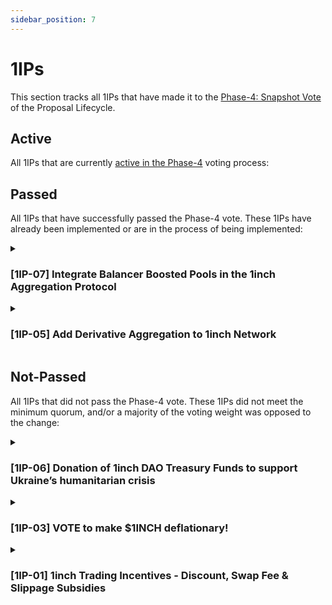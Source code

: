 ```yaml
---
sidebar_position: 7
---
```


# 1IPs

This section tracks all 1IPs that have made it to the [Phase-4: Snapshot Vote](https://docs.1inch.io/docs/governance/proposal-lifecycle#phase-4-snapshot-vote) of the Proposal Lifecycle.

## Active

All 1IPs that are currently [active in the Phase-4](https://snapshot.org/#/1inch.eth) voting process:

## Passed

All 1IPs that have successfully passed the Phase-4 vote. These 1IPs have already been implemented or are in the process of being implemented:

<details>
<summary>

### [1IP-07] Integrate Balancer Boosted Pools in the 1inch Aggregation Protocol

</summary>
<div>

<u>

- **[Phase-3: Temperature Check](https://gov.1inch.io/t/1inch-balancer-boosted-pools/3012)**

- **[Phase-4: Snapshot Vote](https://snapshot.org/#/1inch.eth/proposal/0x6358c27cd2d5a95e58095e5cc3b1b9a85d2c9af2a363b259431b53718b26dbb6)**

</u>

</div>

<details>
<summary>

**Full Proposal Description**

</summary>

<div>
  <div class="sc-eYmodA kEKCYt"><h2>Simple Summary</h2>
<p>This proposal calls for the integration of <a href="https://docs.balancer.fi/products/balancer-pools/boosted-pools" target="_blank">Balancer Boosted Pools</a> into the 1inch Aggregation Protocol.</p>
<h2>Abstract</h2>
<p>This proposal aims to grow the kinds of liquidity sources compatible with the 1inch Aggregation Protocol by integrating Balancer Boosted Pools. To fund this development, a BAL grant from Balancer DAO and Balancer DAO will be awarded to 1inch Labs upon the successful completion of the integration. Specifically, the following</p>
<ol>
<li>1inch Labs shall integrate the Balancer Boosted Pools into the 1inch smart contracts, the 1inch dApp, and the 1inch API.</li>
<li>The integration shall be live on the Ethereum main-net no later than 3 weeks after this proposal passes the Phase-4 snapshot vote.</li>
<li>If both conditions 1 and 2 are met, Balancer DAO and Balancer DAO will transfer 20k BAL or the equivalent in stablecoins (as determined by Balancer DAO) to 1inch Labs.</li>
</ol>
<h2>Motivation</h2>
<p>Balancer Boosted Pools are a new pool type that have been gaining traction from many DeFi protocols. These pools were previously discussed with the 1inch community on the <a href="https://gov.1inch.io/t/1inch-balancer-boosted-pools/3012" target="_blank">1inch Governance Forum</a> as well as the <a href="https://youtu.be/OQF0wqgQXDg" target="_blank">1inch Network DAO Community Call #02</a>.</p>
<p>Given that this is a new pool type and requires effort from 1inch Labs, Balancer seeks to fund this integration via a payment of 20,000 BAL to 1inch Labs.</p>
<h2>Specification</h2>
<p>At a high level, integration of Balancer Boosted Pools would require support for Balancer’s BatchSwap function, the routing of trades through multiple Balancer pools including linear pools nested in the boosted pool and the math in the linear pools. This proposal hopes that the support for Boosted Pools is general and can later be expanded to new future Boosted Pools. The integration of Balancer’s BatchSwap function within the 1inch Network will also be able to be used for pools other than Boosted Pools which would benefit both the 1inch Network and Balancer as it would allow for cheaper execution of trades from the wider Balancer pool types. In the near future we expect to see meta pools created with the BPT of Boosted Pools, an example would be a bbaUSD/WETH pool. Routing trades through such pools would include one or more extra hop through Balancer’s BatchSwap function.</p>
<p>We expect that there will be many new Boosted Pools across all networks in near future, namely poos in collaboration with Ampleforth and Olympus although, below is a non-exhaustive list of currently live Boosted Pools on Ethereum L1:</p>
<ol>
<li>bbaUSD, containing 300mm of DAI/USDC/USDT TVL</li>
<li>bbfUSD, <a href="https://tribe.fei.money/t/fip-90-fuse-boosted-usd-balancer-pool-bb-f-usd/4023" target="_blank">expected</a> to contain at least 50mm of FEI/LUSD/DAI</li>
</ol>
<p>This is contingent on the same proposal passing through the BalancerDAO.</p>
<p>Upon satisfactory integration <sup><em>Note1</em></sup>, 20,000 BAL shall be sent to 1inch Labs ETH address:</p>
<p>0x2DF104682A61241C79eBB3ce3b2C293578bF6A9D.</p>
<p><em>Note 1</em>: Satisfactory integration is defined as the 1inch Aggregation Protocol accurately forwarding trades through the bbaUSD and the bbfUSD pools, on Ethereum main-net, when those pools offer the optimal pricing for the end-user.</p>
<h2>Rationale</h2>
<p>Support for the mentioned pools will unlock $350mm of efficient TVL for the 1inch Aggregation Protocol and allow it to have access to cheap liquidity for trade routing at the moment of integration and much more TVL in the future as Boosted Pool continue their adoption. Additionally, Boosted Pools have been adapted by BeethovenX, Balancer’s Friendly Fork on Fantom and, integrating them would provide a good source for volume to 1inch on Fantom as well.</p>
<p>Balancer Boosted Pools are in much demand from other DeFi protocols due to their innovation in capital efficiency thus, it is expected to see many more Balancer Boosted Pools with high TVL in collaboration with other DAOs, some of which were mentioned in the discussion on the forum. Supporting Boosted Pools will position the 1inch aggregator to be able to rapidly integrate any new Boosted Pools launched.</p>
<p>This BAL grant would be used by 1inch Labs to fund the development of this integration.</p>
<h2>Considerations</h2>
<p>The technical specifics of this integration will be defined by 1inch Labs. Like all new modules they have launched, a complete internal security review and audit should be performed before this change is implemented on main-net.</p>
<p>Because Balancer DAO is directly funding this integration, other upgrades to the 1inch Network can be made in parallel.</p>
</div>
</div>

</details>

</details>

<details>
<summary>


### [1IP-05] Add Derivative Aggregation to 1inch Network

</summary>
<div>

<u>

- **[Phase-3: Temperature Check](https://gov.1inch.io/t/1ip-05-add-derivative-aggregation-to-1inch-network/2828)**

- **[Phase-4: Snapshot Vote](https://snapshot.org/#/1inch.eth/proposal/0x5f0d629bc534471f9ec7b0d91e86be8eb4c1a3df4e19167976d7985589f90a39)**

</u>

</div>

<details>
<summary>

**Full Proposal Description**

</summary>

<div>
  <h2>Simple Summary</h2>
  <p>
    This proposal seeks to add derivative aggregation to the 1inch Protocol.
    Specifically, it calls for the following additions:
  </p>
  <ul>
    <li>Aggregation protocol is expanded to include derivatives</li>
    <li>
      Add derivative aggregation to the 1inch smart contracts, 1inch dApp, and
      1inch API
    </li>
    <li>
      The first derivative supported will be Opium’s TURBO products (call
      options)
    </li>
  </ul>
  <h2>Abstract</h2>
  <p>
    This proposal aims to signal to the 1inch Foundation that the DAO wants to
    add derivative aggregation to the 1inch Protocol – specifically, the 1inch
    smart contracts, the 1inch dApp, and the 1inch API. Adding derivative
    aggregation to the protocol will require technical effort from 1inch Labs,
    and will require the support of 1inch Foundation.
  </p>
  <h2>Motivation</h2>
  <p>
    1inch is currently the leading decentralized exchange aggregator and has
    made a reputation of providing the best prices on token swaps. With the rise
    of derivatives in the DeFi space, there is a new product niche that 1inch is
    perfectly positioned to capitalize on:{" "}
    <strong>the aggregation of derivative products.</strong>
  </p>
  <p>
    By implementing this proposal, 1inch will solve the problem of fractured
    derivative liquidity (just like it previously solved fractured token
    liquidity).
  </p>
  <h2>Specification</h2>
  <p>
    This proposal serves as a signal from the 1inch Network DAO to the 1inch
    Foundation and 1inch Labs. Once passed, the 1inch Network DAO calls for the
    1inch Foundation to allot resources to add derivative aggregation to the
    1inch Protocol and dApp, and for 1inch Labs to add derivative aggregation to
    the 1inch smart contracts and 1inch API.
  </p>
  <p>Opium’s TURBO product is a short-dated call option:</p>
  <ul>
    <li>
      Community / users can “write” covered calls by pooling their tokens in
      order to earn yield (collect call option premiums)
    </li>
    <li>
      Takers (professional market makers) can buy the call options in order to
      gain leveraged exposure to the underlying asset
    </li>
  </ul>
  <p>
    Adding Opium’s TURBO options to the aggregation UI will require coordination
    with the Opium community to ensure a smooth integration.
  </p>
  <h2>Rationale</h2>
  <p>The architecture of the aggregation protocol has not yet been defined.</p>
  <p>
    Opium’s TURBO product was chosen as the first derivative supported because
    the Opium community was offering to help with this integration via
    documentation and SDKs.
  </p>
  <h2>Considerations</h2>
  <p>
    The specifics of launching an aggregation protocol will not be defined until
    the 1inch Foundation supports the proposal. Like all new modules they have
    launched, a complete security review and audit should be performed before
    this change is implemented on mainnet.
  </p>
  <p>
    Since all work described in this proposal will be organized by the 1inch
    Foundation, this will not cost any treasury funds.
  </p>
</div>

</details>

</details>

## Not-Passed

All 1IPs that did not pass the Phase-4 vote. These 1IPs did not meet the minimum quorum, and/or a majority of the voting weight was opposed to the change:

<details>
<summary>

### [1IP-06] Donation of 1inch DAO Treasury Funds to support Ukraine’s humanitarian crisis

</summary>
<div>

<u>

- **[Phase-3: Temperature Check](https://gov.1inch.io/t/1ip-06-donation-of-1inch-dao-treasury-funds-to-support-ukraine-s-humanitarian-crisis/2966)**

- **[Phase-4: Snapshot Vote](https://snapshot.org/#/1inch.eth/proposal/0xf4f712189924944dfd1cb438dc3235f4f4d5493f8c9db4df2e64c4d421c1f2d0)**

</u>

</div>

</details>

<details>
<summary>

### [1IP-03] VOTE to make $1INCH deflationary!

</summary>
<div>
<u>

- **[Phase-3: Temperature Check](https://gov.1inch.io/t/1ip-3-formalization-vote-to-make-1inch-deflationary/2103)**

- **[Phase-4: Snapshot Vote](https://snapshot.org/#/1inch.eth/proposal/QmU5rSEMyb9qpPqWUoaJBoTiH6XjBknnojUsXirFxeRjHr)**

</u>
</div>
</details>

<details>
<summary>

### [1IP-01] 1inch Trading Incentives - Discount, Swap Fee & Slippage Subsidies

</summary>
<div>
<u>

- **[Phase-3: Temperature Check](https://gov.1inch.io/t/1ip-1-1inch-trading-incentives-v1-0/2004)**

- **[Phase-4: Snapshot Vote](https://snapshot.org/#/1inch.eth/proposal/QmTwFAbf6PPKt11tBVXwiDMk2QY4hP41Mi4hfJzNqE9GYL)**

</u>
</div>
</details>
